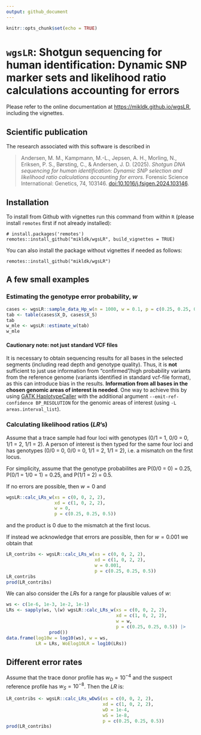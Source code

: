 ```yaml
---
output: github_document
---
```


```r
knitr::opts_chunk$set(echo = TRUE)
```

# `wgsLR`: Shotgun sequencing for human identification: Dynamic SNP marker sets and likelihood ratio calculations accounting for errors

Please refer to the online documentation at <https://mikldk.github.io/wgsLR>, including the vignettes.

## Scientific publication

The research associated with this software is described in 

> Andersen, M. M., Kampmann, M.-L., Jepsen, A. H., Morling, N., Eriksen, P. S., Børsting, C., & Andersen, J. D. (2025). 
> *Shotgun DNA sequencing for human identification: Dynamic SNP selection and likelihood ratio calculations accounting for errors.* 
> Forensic Science International: Genetics, 74, 103146. [doi:10.1016/j.fsigen.2024.103146](https://doi.org/10.1016/j.fsigen.2024.103146).


## Installation

To install from Github with vignettes run this command from 
within `R` (please install `remotes` first if not already installed):

```
# install.packages('remotes')
remotes::install_github("mikldk/wgsLR", build_vignettes = TRUE)
```

You can also install the package without vignettes if needed as follows:

```
remotes::install_github("mikldk/wgsLR")
```

## A few small examples

### Estimating the genotype error probability, $w$

```r
cases <- wgsLR::sample_data_Hp_w(n = 1000, w = 0.1, p = c(0.25, 0.25, 0.5))
tab <- table(cases$X_D, cases$X_S)
tab
w_mle <- wgsLR::estimate_w(tab)
w_mle
```


#### Cautionary note: not just standard VCF files

It is necessary to obtain sequencing results for all bases in the
selected segments (including read depth and genotype quality). 
Thus, it is **not** sufficient to just use information from
"confirmed"/high probability variants from the reference genome (variants identified in standard vcf-file format), as this can introduce bias in the results. 
**Information from all bases in the chosen genomic areas of interest is needed**. 
One way to achieve this by using [GATK HaplotypeCaller](https://gatk.broadinstitute.org/hc/en-us/articles/9570334998171-HaplotypeCaller) 
with the additional argument `--emit-ref-confidence BP_RESOLUTION` for the 
genomic areas of interest (using `-L areas.interval_list`).



### Calculating likelihood ratios ($LR$'s)

Assume that a trace sample had four loci with genotypes (0/1 = 1, 0/0 = 0, 1/1 = 2, 1/1 = 2).
A person of interest is then typed for the same four loci and 
has genotypes (0/0 = 0, 0/0 = 0, 1/1 = 2, 1/1 = 2), i.e. a mismatch on the first locus.

For simplicity, assume that the genotype probabilites are 
P(0/0 = 0) = 0.25, 
P(0/1 = 1/0 = 1) = 0.25, and 
P(1/1 = 2) = 0.5.

If no errors are possible, then $w=0$ and

```r
wgsLR::calc_LRs_w(xs = c(0, 0, 2, 2), 
                  xd = c(1, 0, 2, 2), 
                  w = 0, 
                  p = c(0.25, 0.25, 0.5))
```

and the product is 0 due to the mismatch at the first locus.

If instead we acknowledge that errors are possible, then for $w = 0.001$ we obtain that

```r
LR_contribs <- wgsLR::calc_LRs_w(xs = c(0, 0, 2, 2), 
                                 xd = c(1, 0, 2, 2), 
                                 w = 0.001, 
                                 p = c(0.25, 0.25, 0.5))
LR_contribs
prod(LR_contribs)
```

We can also consider the $LR$s for a range for plausible values of $w$:

```r
ws <- c(1e-6, 1e-3, 1e-2, 1e-1)
LRs <- sapply(ws, \(w) wgsLR::calc_LRs_w(xs = c(0, 0, 2, 2), 
                                         xd = c(1, 0, 2, 2), 
                                         w = w, 
                                         p = c(0.25, 0.25, 0.5)) |> 
                prod())
data.frame(log10w = log10(ws), w = ws, 
           LR = LRs, WoElog10LR = log10(LRs))
```


## Different error rates

Assume that the trace donor profile has $w_D = 10^{-4}$ and 
the suspect reference profile has $w_S = 10^{-8}$. Then 
the $LR$ is:

```r
LR_contribs <- wgsLR::calc_LRs_wDwS(xs = c(0, 0, 2, 2), 
                                    xd = c(1, 0, 2, 2), 
                                    wD = 1e-4, 
                                    wS = 1e-8,
                                    p = c(0.25, 0.25, 0.5))
prod(LR_contribs)
```
